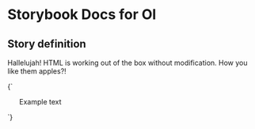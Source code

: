 

# Storybook Docs for Ol

<Meta title="govtnz-import" />

## Story definition

Hallelujah! HTML is working out of the box without modification.
How you like them apples?!

<Story name="Ol" height="100px">
  {` <ol class="g-ol">  Example text</ol> `}
</Story>
